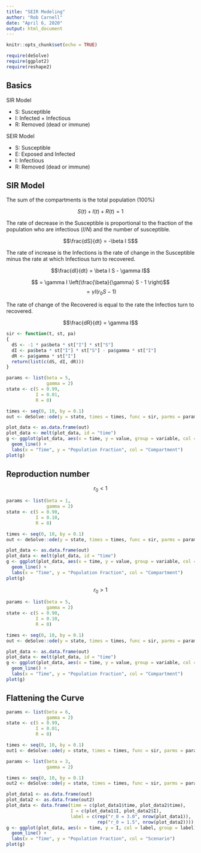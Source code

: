 ```yaml
---
title: "SEIR Modeling"
author: "Rob Carnell"
date: "April 6, 2020"
output: html_document
---
```


```r
knitr::opts_chunk$set(echo = TRUE)

require(deSolve)
require(ggplot2)
require(reshape2)
```

## Basics

SIR Model

- S: Susceptible
- I: Infected + Infectious
- R: Removed (dead or immune)

SEIR Model

- S: Susceptible
- E: Exposed and Infected
- I: Infectious
- R: Removed (dead or immune)

## SIR Model

The sum of the compartments is the total population (100%)

$$S(t) + I(t) + R(t) = 1$$

The rate of decrease in the Susceptible is proportional to the fraction of
the population who are infectious ($I/N$) and the number of susceptible.

$$\frac{dS}{dt} = -\beta I S$$

The rate of increase is the Infections is the rate of change in the Susceptible
minus the rate at which Infectious turn to recovered.

$$\frac{dI}{dt} = \beta I S - \gamma I$$

$$ = \gamma I \left(\frac{\beta}{\gamma} S - 1 \right)$$
$$ = \gamma I \left(r_0 S - 1 \right)$$

The rate of change of the Recovered is equal to the rate the Infectios turn to
recovered.

$$\frac{dR}{dt} = \gamma I$$

```r
sir <- function(t, st, pa)
{
  dS <- -1 * pa$beta * st["I"] * st["S"]
  dI <- pa$beta * st["I"] * st["S"] - pa$gamma * st["I"]
  dR <- pa$gamma * st["I"]
  return(list(c(dS, dI, dR)))
}

params <- list(beta = 5,
               gamma = 2)
state <- c(S = 0.99,
           I = 0.01,
           R = 0)

times <- seq(0, 10, by = 0.1)
out <- deSolve::ode(y = state, times = times, func = sir, parms = params)

plot_data <- as.data.frame(out)
plot_data <- melt(plot_data, id = "time")
g <- ggplot(plot_data, aes(x = time, y = value, group = variable, col = variable)) +
  geom_line() +
  labs(x = "Time", y = "Population Fraction", col = "Compartment")
plot(g)
```

## Reproduction number

$$r_0 < 1$$

```r
params <- list(beta = 1,
               gamma = 2)
state <- c(S = 0.90,
           I = 0.10,
           R = 0)

times <- seq(0, 10, by = 0.1)
out <- deSolve::ode(y = state, times = times, func = sir, parms = params)

plot_data <- as.data.frame(out)
plot_data <- melt(plot_data, id = "time")
g <- ggplot(plot_data, aes(x = time, y = value, group = variable, col = variable)) +
  geom_line() +
  labs(x = "Time", y = "Population Fraction", col = "Compartment")
plot(g)
```

$$r_0 > 1$$

```r
params <- list(beta = 5,
               gamma = 2)
state <- c(S = 0.90,
           I = 0.10,
           R = 0)

times <- seq(0, 10, by = 0.1)
out <- deSolve::ode(y = state, times = times, func = sir, parms = params)

plot_data <- as.data.frame(out)
plot_data <- melt(plot_data, id = "time")
g <- ggplot(plot_data, aes(x = time, y = value, group = variable, col = variable)) +
  geom_line() +
  labs(x = "Time", y = "Population Fraction", col = "Compartment")
plot(g)
```


## Flattening the Curve

```r
params <- list(beta = 6,
               gamma = 2)
state <- c(S = 0.99,
           I = 0.01,
           R = 0)

times <- seq(0, 10, by = 0.1)
out1 <- deSolve::ode(y = state, times = times, func = sir, parms = params)

params <- list(beta = 3,
               gamma = 2)

times <- seq(0, 10, by = 0.1)
out2 <- deSolve::ode(y = state, times = times, func = sir, parms = params)

plot_data1 <- as.data.frame(out)
plot_data2 <- as.data.frame(out2)
plot_data <- data.frame(time = c(plot_data1$time, plot_data2$time),
                        I = c(plot_data1$I, plot_data2$I),
                        label = c(rep("r_0 = 3.0", nrow(plot_data1)),
                                  rep("r_0 = 1.5", nrow(plot_data2))))
g <- ggplot(plot_data, aes(x = time, y = I, col = label, group = label)) +
  geom_line() +
  labs(x = "Time", y = "Population Fraction", col = "Scenario")
plot(g)
```

